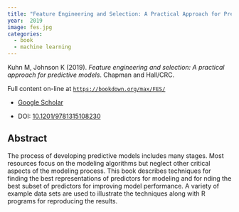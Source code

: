 ```yaml
---
title: "Feature Engineering and Selection: A Practical Approach for Predictive Models"
year:  2019 
image: fes.jpg
categories:
  - book
  - machine learning
---
```


Kuhn M, Johnson K (2019). _Feature engineering and selection: A practical approach for predictive models_. Chapman and Hall/CRC.

Full content on-line at [`https://bookdown.org/max/FES/`](https://bookdown.org/max/FES/)

- [Google Scholar](https://scholar.google.com/scholar?hl=en&as_sdt=0%2C7&q=Feature+engineering+and+selection+A+practical+approach+for+predictive+models2019&btnG=) 

- DOI: [10.1201/9781315108230](https://doi.org/10.1201/9781315108230)


## Abstract

The process of developing predictive models includes many stages. Most resources focus on the modeling algorithms but neglect other critical aspects of the modeling process. This book describes techniques for finding the best representations of predictors for modeling and for nding the best subset of predictors for improving model performance. A variety of example data sets are used to illustrate the techniques along with R programs for reproducing the results.


